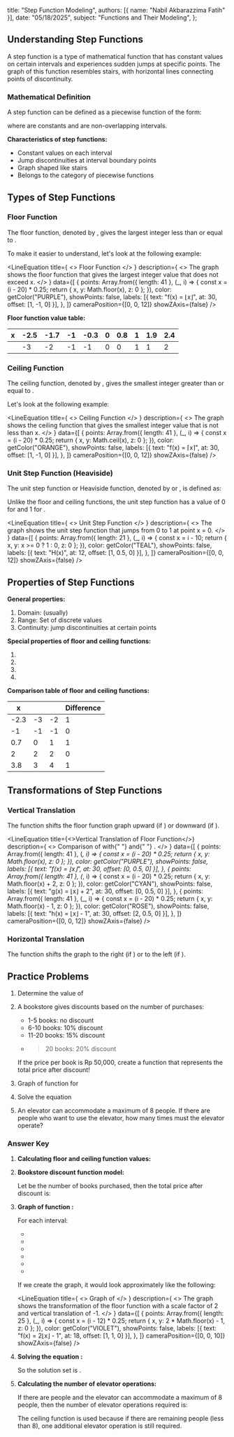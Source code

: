 
  title: "Step Function Modeling",
  authors: [{ name: "Nabil Akbarazzima Fatih" }],
  date: "05/18/2025",
  subject: "Functions and Their Modeling",
};

## Understanding Step Functions

A step function is a type of mathematical function that has constant values on certain intervals and experiences sudden jumps at specific points. The graph of this function resembles stairs, with horizontal lines connecting points of discontinuity.

### Mathematical Definition

A step function can be defined as a piecewise function of the form:

<BlockMath math="f(x) = \begin{cases} c_1, & \text{if } a_1 \leq x < b_1 \\ c_2, & \text{if } a_2 \leq x < b_2 \\ c_3, & \text{if } a_3 \leq x < b_3 \\ \vdots \\ c_n, & \text{if } a_n \leq x < b_n \end{cases}" />

where <InlineMath math="c_1, c_2, c_3, \ldots, c_n" /> are constants and <InlineMath math="[a_i, b_i)" /> are non-overlapping intervals.

**Characteristics of step functions:**

- Constant values on each interval
- Jump discontinuities at interval boundary points
- Graph shaped like stairs
- Belongs to the category of piecewise functions

## Types of Step Functions

### Floor Function

The floor function, denoted by <InlineMath math="\lfloor x \rfloor" />, gives the largest integer less than or equal to <InlineMath math="x" />.

<BlockMath math="\lfloor x \rfloor = \max\{n \in \mathbb{Z} : n \leq x\}" />

To make it easier to understand, let's look at the following example:

<LineEquation
  title={
    <>
      Floor Function <InlineMath math="f(x) = \lfloor x \rfloor" />
    </>
  }
  description={
    <>
      The graph shows the floor function that gives the largest integer value
      that does not exceed x.
    </>
  }
  data={[
    {
      points: Array.from({ length: 41 }, (_, i) => {
        const x = (i - 20) * 0.25;
        return { x, y: Math.floor(x), z: 0 };
      }),
      color: getColor("PURPLE"),
      showPoints: false,
      labels: [{ text: "f(x) = ⌊x⌋", at: 30, offset: [1, -1, 0] }],
    },
  ]}
  cameraPosition={[0, 0, 12]}
  showZAxis={false}
/>

**Floor function value table:**

| x                                       | -2.5 | -1.7 | -1  | -0.3 | 0   | 0.8 | 1   | 1.9 | 2.4 |
| --------------------------------------- | ---- | ---- | --- | ---- | --- | --- | --- | --- | --- |
| <InlineMath math="\lfloor x \rfloor" /> | -3   | -2   | -1  | -1   | 0   | 0   | 1   | 1   | 2   |

### Ceiling Function

The ceiling function, denoted by <InlineMath math="\lceil x \rceil" />, gives the smallest integer greater than or equal to <InlineMath math="x" />.

<BlockMath math="\lceil x \rceil = \min\{n \in \mathbb{Z} : n \geq x\}" />

Let's look at the following example:

<LineEquation
  title={
    <>
      Ceiling Function <InlineMath math="f(x) = \lceil x \rceil" />
    </>
  }
  description={
    <>
      The graph shows the ceiling function that gives the smallest integer value
      that is not less than x.
    </>
  }
  data={[
    {
      points: Array.from({ length: 41 }, (_, i) => {
        const x = (i - 20) * 0.25;
        return { x, y: Math.ceil(x), z: 0 };
      }),
      color: getColor("ORANGE"),
      showPoints: false,
      labels: [{ text: "f(x) = ⌈x⌉", at: 30, offset: [1, -1, 0] }],
    },
  ]}
  cameraPosition={[0, 0, 12]}
  showZAxis={false}
/>

### Unit Step Function (Heaviside)

The unit step function or Heaviside function, denoted by <InlineMath math="H(x)" /> or <InlineMath math="u(x)" />, is defined as:

<BlockMath math="H(x) = \begin{cases} 0, & \text{if } x < 0 \\ 1, & \text{if } x \geq 0 \end{cases}" />

Unlike the floor and ceiling functions, the unit step function has a value of 0 for <InlineMath math="x < 0" /> and 1 for <InlineMath math="x \geq 0" />.

<LineEquation
  title={
    <>
      Unit Step Function <InlineMath math="H(x)" />
    </>
  }
  description={
    <>
      The graph shows the unit step function that jumps from 0 to 1 at point x =
      0.
    </>
  }
  data={[
    {
      points: Array.from({ length: 21 }, (_, i) => {
        const x = i - 10;
        return { x, y: x >= 0 ? 1 : 0, z: 0 };
      }),
      color: getColor("TEAL"),
      showPoints: false,
      labels: [{ text: "H(x)", at: 12, offset: [1, 0.5, 0] }],
    },
  ]}
  cameraPosition={[0, 0, 12]}
  showZAxis={false}
/>

## Properties of Step Functions

**General properties:**

1. Domain: <InlineMath math="\mathbb{R}" /> (usually)
2. Range: Set of discrete values
3. Continuity: jump discontinuities at certain points

**Special properties of floor and ceiling functions:**

1. <InlineMath math="\lfloor x \rfloor \leq x < \lfloor x \rfloor + 1" />
2. <InlineMath math="\lceil x \rceil - 1 < x \leq \lceil x \rceil" />
3. <InlineMath math="\lceil x \rceil = \lfloor x \rfloor + 1 \text{ if } x \notin \mathbb{Z}" />
4. <InlineMath math="\lceil x \rceil = \lfloor x \rfloor \text{ if } x \in \mathbb{Z}" />

**Comparison table of floor and ceiling functions:**

| x    | <InlineMath math="\lfloor x \rfloor" /> | <InlineMath math="\lceil x \rceil" /> | Difference |
| ---- | --------------------------------------- | ------------------------------------- | ---------- |
| -2.3 | -3                                      | -2                                    | 1          |
| -1   | -1                                      | -1                                    | 0          |
| 0.7  | 0                                       | 1                                     | 1          |
| 2    | 2                                       | 2                                     | 0          |
| 3.8  | 3                                       | 4                                     | 1          |

## Transformations of Step Functions

### Vertical Translation

The function <InlineMath math="f(x) = \lfloor x \rfloor + k" /> shifts the floor function graph upward (if <InlineMath math="k > 0" />) or downward (if <InlineMath math="k < 0" />).

<LineEquation
  title={<>Vertical Translation of Floor Function</>}
  description={
    <>
      Comparison of <InlineMath math="f(x) = \lfloor x \rfloor" /> with{" "}
      <InlineMath math="g(x) = \lfloor x \rfloor + 2" /> and{" "}
      <InlineMath math="h(x) = \lfloor x \rfloor - 1" />.
    </>
  }
  data={[
    {
      points: Array.from({ length: 41 }, (_, i) => {
        const x = (i - 20) * 0.25;
        return { x, y: Math.floor(x), z: 0 };
      }),
      color: getColor("PURPLE"),
      showPoints: false,
      labels: [{ text: "f(x) = ⌊x⌋", at: 30, offset: [0, 0.5, 0] }],
    },
    {
      points: Array.from({ length: 41 }, (_, i) => {
        const x = (i - 20) * 0.25;
        return { x, y: Math.floor(x) + 2, z: 0 };
      }),
      color: getColor("CYAN"),
      showPoints: false,
      labels: [{ text: "g(x) = ⌊x⌋ + 2", at: 30, offset: [0, 0.5, 0] }],
    },
    {
      points: Array.from({ length: 41 }, (_, i) => {
        const x = (i - 20) * 0.25;
        return { x, y: Math.floor(x) - 1, z: 0 };
      }),
      color: getColor("ROSE"),
      showPoints: false,
      labels: [{ text: "h(x) = ⌊x⌋ - 1", at: 30, offset: [2, 0.5, 0] }],
    },
  ]}
  cameraPosition={[0, 0, 12]}
  showZAxis={false}
/>

### Horizontal Translation

The function <InlineMath math="f(x) = \lfloor x - h \rfloor" /> shifts the graph to the right (if <InlineMath math="h > 0" />) or to the left (if <InlineMath math="h < 0" />).

## Practice Problems

1. Determine the value of <InlineMath math="\lfloor 3.7 \rfloor + \lceil -2.3 \rceil" />

2. A bookstore gives discounts based on the number of purchases:

   - 1-5 books: no discount
   - 6-10 books: 10% discount
   - 11-20 books: 15% discount
   - > 20 books: 20% discount

   If the price per book is Rp 50,000, create a function that represents the total price after discount!

3. Graph of function <InlineMath math="f(x) = 2\lfloor x \rfloor - 1" /> for <InlineMath math="-3 \leq x \leq 3" />

4. Solve the equation <InlineMath math="\lfloor 2x + 1 \rfloor = 5" />

5. An elevator can accommodate a maximum of 8 people. If there are <InlineMath math="n" /> people who want to use the elevator, how many times must the elevator operate?

### Answer Key

1. **Calculating floor and ceiling function values:**

   <div className="flex flex-col gap-4">
     <BlockMath math="\lfloor 3.7 \rfloor = 3 \text{ (largest integer } \leq 3.7\text{)}" />
     <BlockMath math="\lceil -2.3 \rceil = -2 \text{ (smallest integer } \geq -2.3\text{)}" />
     <BlockMath math="\lfloor 3.7 \rfloor + \lceil -2.3 \rceil = 3 + (-2) = 1" />
   </div>

2. **Bookstore discount function model:**

   Let <InlineMath math="n" /> be the number of books purchased, then the total price after discount is:

   <div className="flex flex-col gap-4">
     <BlockMath math="H(n) = \begin{cases} 50000n, & \text{if } 1 \leq n \leq 5 \\ 50000n \times 0.9, & \text{if } 6 \leq n \leq 10 \\ 50000n \times 0.85, & \text{if } 11 \leq n \leq 20 \\ 50000n \times 0.8, & \text{if } n > 20 \end{cases}" />
   </div>

3. **Graph of function <InlineMath math="f(x) = 2\lfloor x \rfloor - 1" />:**

   For each interval:

   - <InlineMath math="-3 \leq x < -2: f(x) = 2(-3) - 1 = -7" />
   - <InlineMath math="-2 \leq x < -1: f(x) = 2(-2) - 1 = -5" />
   - <InlineMath math="-1 \leq x < 0: f(x) = 2(-1) - 1 = -3" />
   - <InlineMath math="0 \leq x < 1: f(x) = 2(0) - 1 = -1" />
   - <InlineMath math="1 \leq x < 2: f(x) = 2(1) - 1 = 1" />
   - <InlineMath math="2 \leq x \leq 3: f(x) = 2(2) - 1 = 3" />

   If we create the graph, it would look approximately like the following:

   <LineEquation
     title={
       <>
         Graph of <InlineMath math="f(x) = 2\lfloor x \rfloor - 1" />
       </>
     }
     description={
       <>
         The graph shows the transformation of the floor function with a scale
         factor of 2 and vertical translation of -1.
       </>
     }
     data={[
       {
         points: Array.from({ length: 25 }, (_, i) => {
           const x = (i - 12) * 0.25;
           return { x, y: 2 * Math.floor(x) - 1, z: 0 };
         }),
         color: getColor("VIOLET"),
         showPoints: false,
         labels: [{ text: "f(x) = 2⌊x⌋ - 1", at: 18, offset: [1, 1, 0] }],
       },
     ]}
     cameraPosition={[0, 0, 10]}
     showZAxis={false}
   />

4. **Solving the equation <InlineMath math="\lfloor 2x + 1 \rfloor = 5" />:**

   <div className="flex flex-col gap-4">
     <BlockMath math="5 \leq 2x + 1 < 6" />
     <BlockMath math="4 \leq 2x < 5" />
     <BlockMath math="2 \leq x < 2.5" />
   </div>

   So the solution set is <InlineMath math="x \in [2, 2.5)" />.

5. **Calculating the number of elevator operations:**

   If there are <InlineMath math="n" /> people and the elevator can accommodate a maximum of 8 people, then the number of elevator operations required is:

   <BlockMath math="f(n) = \lceil \frac{n}{8} \rceil" />

   The ceiling function is used because if there are remaining people (less than 8), one additional elevator operation is still required.
